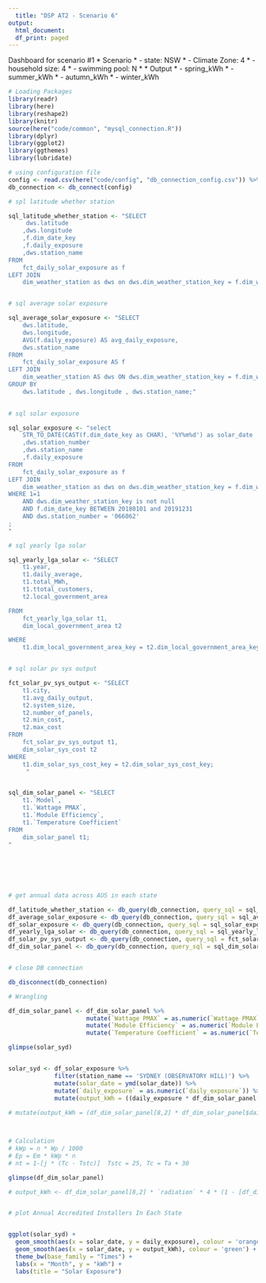 ```yaml
---
  title: "DSP AT2 - Scenario 6"
output:
  html_document:
  df_print: paged
---
```

  
  Dashboard for scenario #1
* Scenario
* - state: NSW
* - Climate Zone: 4
* - household size: 4
* - swimming pool: N
* 
  * Output
* - spring_kWh
* - summer_kWh
* - autumn_kWh
* - winter_kWh

```r

# Loading Packages
library(readr)
library(here)
library(reshape2)
library(knitr)
source(here("code/common", "mysql_connection.R"))
library(dplyr)
library(ggplot2)
library(ggthemes)
library(lubridate)


```

```R

# using configuration file
config <- read.csv(here("code/config", "db_connection_config.csv")) %>% filter(user_key == "rato_rds")
db_connection <- db_connect(config)

# spl latitude whether station

sql_latitude_whether_station <- "SELECT
     dws.latitude
    ,dws.longitude
    ,f.dim_date_key
    ,f.daily_exposure
    ,dws.station_name
FROM 
    fct_daily_solar_exposure as f
LEFT JOIN 
    dim_weather_station as dws on dws.dim_weather_station_key = f.dim_weather_station_key;"


# sql average solar exposure

sql_average_solar_exposure <- "SELECT
    dws.latitude,
    dws.longitude,
    AVG(f.daily_exposure) AS avg_daily_exposure,
    dws.station_name
FROM
    fct_daily_solar_exposure AS f
LEFT JOIN
    dim_weather_station AS dws ON dws.dim_weather_station_key = f.dim_weather_station_key
GROUP BY 
    dws.latitude , dws.longitude , dws.station_name;"

 
# sql solar exposure

sql_solar_exposure <- "select
    STR_TO_DATE(CAST(f.dim_date_key as CHAR), '%Y%m%d') as solar_date
    ,dws.station_number 
    ,dws.station_name 
    ,f.daily_exposure 
FROM 
    fct_daily_solar_exposure as f
LEFT JOIN 
    dim_weather_station as dws on dws.dim_weather_station_key = f.dim_weather_station_key 
WHERE 1=1
    AND dws.dim_weather_station_key is not null
    AND f.dim_date_key BETWEEN 20180101 and 20191231
    AND dws.station_number = '066062'
;
"

# sql yearly lga solar

sql_yearly_lga_solar <- "SELECT 
    t1.year,
    t1.daily_average,
    t1.total_MWh,
    t1.ttotal_customers,
    t2.local_government_area

FROM
    fct_yearly_lga_solar t1,
    dim_local_government_area t2

WHERE
    t1.dim_local_government_area_key = t2.dim_local_government_area_key; "


# sql solar pv sys output

fct_solar_pv_sys_output <- "SELECT 
    t1.city,
    t1.avg_daily_output,
    t2.system_size,
    t2.number_of_panels,
    t2.min_cost,
    t2.max_cost
FROM
    fct_solar_pv_sys_output t1,
    dim_solar_sys_cost t2
WHERE
    t1.dim_solar_sys_cost_key = t2.dim_solar_sys_cost_key; 
     "


sql_dim_solar_panel <- "SELECT
    t1.`Model`,
    t1.`Wattage PMAX`,
    t1.`Module Efficiency`, 
    t1.`Temperature Coefficient`
FROM 
    dim_solar_panel t1; 
"
  
  
  
  


# get annual data across AUS in each state

df_latitude_whether_station <- db_query(db_connection, query_sql = sql_latitude_whether_station)
df_average_solar_exposure <- db_query(db_connection, query_sql = sql_average_solar_exposure)
df_solar_exposure <- db_query(db_connection, query_sql = sql_solar_exposure)
df_yearly_lga_solar <- db_query(db_connection, query_sql = sql_yearly_lga_solar)
df_solar_pv_sys_output <- db_query(db_connection, query_sql = fct_solar_pv_sys_output)
df_dim_solar_panel <- db_query(db_connection, query_sql = sql_dim_solar_panel)


# close DB connection

db_disconnect(db_connection)
```


```R

# Wrangling 

df_dim_solar_panel <- df_dim_solar_panel %>%
                      mutate(`Wattage PMAX` = as.numeric(`Wattage PMAX`)) %>% 
                      mutate(`Module Efficiency` = as.numeric(`Module Efficiency`)) %>% 
                      mutate(`Temperature Coefficient` = as.numeric(`Temperature Coefficient`))

glimpse(solar_syd)


solar_syd <- df_solar_exposure %>% 
             filter(station_name == 'SYDNEY (OBSERVATORY HILL)') %>% 
             mutate(solar_date = ymd(solar_date)) %>% 
             mutate(`daily_exposure` = as.numeric(`daily_exposure`)) %>%
             mutate(output_kWh = ((daily_exposure * df_dim_solar_panel[8,2] ) / 1000) * (3.6/1.636) * (1-0.25))
             
# mutate(output_kWh = (df_dim_solar_panel[8,2] * df_dim_solar_panel$daily_exposure * 4 * (1 - df_dim_solar_panel[8,3] - (df_dim_solar_panel[8,4] * (20 + 30 - 25)))))



# Calculation 
# kWp = n * Wp / 1000
# Ep = Em * kWp * n
# nt = 1-[j * (Tc - Tstc)]  Tstc = 25, Tc = Ta + 30

glimpse(df_dim_solar_panel)

# output_kWh <- df_dim_solar_panel[8,2] * `radiation` * 4 * (1 - [df_dim_solar_panel[8,2] * (temp + 30 - 25)])



```


```r
# plot Annual Accredited Installers In Each State


ggplot(solar_syd) +
  geom_smooth(aes(x = solar_date, y = daily_exposure), colour = 'orange') +
  geom_smooth(aes(x = solar_date, y = output_kWh), colour = 'green') +
  theme_bw(base_family = "Times") +
  labs(x = "Month", y = "kWh") +
  labs(title = "Solar Exposure")
  
```

